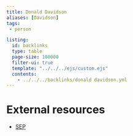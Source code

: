 ```yaml
---
title: Donald Davidson
aliases: [Davidson]
tags: 
 - person

listing:
  id: backlinks
  type: table
  page-size: 100000
  filter-ui: true
  template: "../../../ejs/custom.ejs"
  contents:
    - ../../../backlinks/donald davidson.yml
---
```


# External resources
- [SEP](https://plato.stanford.edu/entries/davidson/)